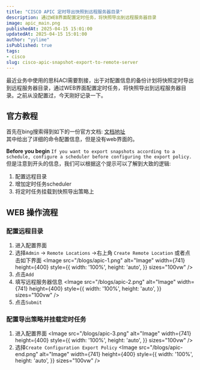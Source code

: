 ```yaml
---
title: "CISCO APIC 定时导出快照到远程服务器目录"
description: 通过WEB界面配置定时任务，将快照导出到远程服务器目录
image: apic_main.png
publishedAt: 2025-04-15 15:01:00
updatedAt: 2025-04-15 15:01:00
author: "yylime"
isPublished: true
tags: 
- cisco
slug: cisco-apic-snapshot-export-to-remote-server
---
```


最近业务中使用的思科ACI需要割接，出于对配置信息的备份计划将快照定时导出到远程服务器目录，通过WEB界面配置定时任务，将快照导出到远程服务器目录。之前从没配置过，今天刚好记录一下。

## 官方教程
首先在bing搜索得到如下的一份官方文档: [文档地址](https://www.cisco.com/c/en/us/td/docs/switches/datacenter/aci/apic/sw/4-x/cli-configuration/Cisco-APIC-NX-OS-Style-CLI-Configuration-Guide-411/b-APIC-NXOS-CLI-User-Guide-411_chapter_010010.pdf) <br />
其中给出了详细的命令配置信息，但是没有web界面的。<br />

**Before you begin**
`If you want to export snapshots according to a schedule, configure a scheduler before configuring the export
policy.`
但是注意到开头的信息，我们可以根据这个提示可以了解到大致的逻辑:
1. 配置远程目录
2. 增加定时任务scheduler
3. 将定时任务挂载到快照导出策略上

## WEB 操作流程


### 配置远程目录
   1. 进入配置界面
   2. 选择`Admin` -> `Remote Locations` ->右上角 `Create Remote Location` 或者点击如下界面
   <Image
      src="/blogs/apic-1.png"
      alt="Image"
      width={741}
      height={400}
      style={{
         width: '100%',
         height: 'auto',
      }}
      sizes="100vw"
      />
   3. 点击`Add`
   4. 填写远程服务器信息
   <Image
        src="/blogs/apic-2.png"
        alt="Image"
      width={741}
      height={400}
      style={{
         width: '100%',
         height: 'auto',
      }}
      sizes="100vw"
      />
   5. 点击`Submit`
### 配置导出策略并挂载定时任务
   1. 进入配置界面
   <Image
        src="/blogs/apic-3.png"
        alt="Image"
      width={741}
      height={400}
      style={{
         width: '100%',
         height: 'auto',
      }}
      sizes="100vw"
      />
   2. 选择`Create Configuration Export Policy`
   <Image
        src="/blogs/apic-end.png"
        alt="Image"
      width={741}
      height={400}
      style={{
         width: '100%',
         height: 'auto',
      }}
      sizes="100vw"
      />
